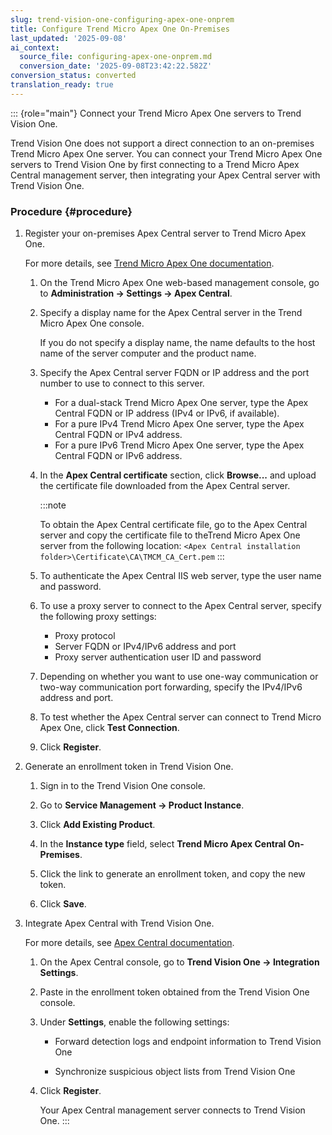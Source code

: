 ```yaml
---
slug: trend-vision-one-configuring-apex-one-onprem
title: Configure Trend Micro Apex One On-Premises
last_updated: '2025-09-08'
ai_context:
  source_file: configuring-apex-one-onprem.md
  conversion_date: '2025-09-08T23:42:22.582Z'
conversion_status: converted
translation_ready: true
---
```


::: {role="main"}
Connect your Trend Micro Apex One servers to Trend Vision One.

Trend Vision One does not support a direct connection to an on-premises Trend Micro Apex One server. You can connect your Trend Micro Apex One servers to Trend Vision One by first connecting to a Trend Micro Apex Central management server, then integrating your Apex Central server with Trend Vision One.

### Procedure {#procedure}

1.  Register your on-premises Apex Central server to Trend Micro Apex One.

    For more details, see [Trend Micro Apex One documentation](https://docs.trendmicro.com/en-us/documentation/article/apex-one-service-pack-1-patch-3-server-online-help-osce-registering-pro).

    1.  On the Trend Micro Apex One web-based management console, go to **Administration → Settings → Apex Central**.

    2.  Specify a display name for the Apex Central server in the Trend Micro Apex One console.

        If you do not specify a display name, the name defaults to the host name of the server computer and the product name.

    3.  Specify the Apex Central server FQDN or IP address and the port number to use to connect to this server.

        - For a dual-stack Trend Micro Apex One server, type the Apex Central FQDN or IP address (IPv4 or IPv6, if available).
        - For a pure IPv4 Trend Micro Apex One server, type the Apex Central FQDN or IPv4 address.
        - For a pure IPv6 Trend Micro Apex One server, type the Apex Central FQDN or IPv6 address.

    4.  In the **Apex Central certificate** section, click **Browse...** and upload the certificate file downloaded from the Apex Central server.

        :::note

        To obtain the Apex Central certificate file, go to the Apex Central server and copy the certificate file to theTrend Micro Apex One server from the following location: `<Apex Central installation folder>\Certificate\CA\TMCM_CA_Cert.pem`
        :::

    5.  To authenticate the Apex Central IIS web server, type the user name and password.

    6.  To use a proxy server to connect to the Apex Central server, specify the following proxy settings:

        - Proxy protocol
        - Server FQDN or IPv4/IPv6 address and port
        - Proxy server authentication user ID and password

    7.  Depending on whether you want to use one-way communication or two-way communication port forwarding, specify the IPv4/IPv6 address and port.

    8.  To test whether the Apex Central server can connect to Trend Micro Apex One, click **Test Connection**.

    9.  Click **Register**.

2.  Generate an enrollment token in Trend Vision One.

    1.  Sign in to the Trend Vision One console.

    2.  Go to **Service Management → Product Instance**.

    3.  Click **Add Existing Product**.

    4.  In the **Instance type** field, select **Trend Micro Apex Central On-Premises**.

    5.  Click the link to generate an enrollment token, and copy the new token.

    6.  Click **Save**.

3.  Integrate Apex Central with Trend Vision One.

    For more details, see [Apex Central documentation](https://docs.trendmicro.com/en-us/documentation/article/apex-central-patch-8-online-help-v1integration).

    1.  On the Apex Central console, go to **Trend Vision One → Integration Settings**.

    2.  Paste in the enrollment token obtained from the Trend Vision One console.

    3.  Under **Settings**, enable the following settings:

        - Forward detection logs and endpoint information to Trend Vision One

        - Synchronize suspicious object lists from Trend Vision One

    4.  Click **Register**.

        Your Apex Central management server connects to Trend Vision One.
:::
